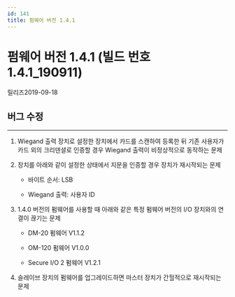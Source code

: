 ```yaml
---
id: 141
title: 펌웨어 버전 1.4.1
---
```


# 펌웨어 버전 1.4.1 (빌드 번호 1.4.1_190911)

릴리즈<Separator/>2019-09-18

## 버그 수정

---

<BugLists>

1. Wiegand 출력 장치로 설정한 장치에서 카드를 스캔하여 등록한 뒤 기존 사용자가 카드 외의 크리덴셜로 인증할 경우 Wiegand 출력이 비정상적으로 동작하는 문제

1. 장치를 아래와 같이 설정한 상태에서 지문을 인증할 경우 장치가 재시작되는 문제

    - 바이트 순서: LSB

    - Wiegand 출력: 사용자 ID

1. 1.4.0 버전의 펌웨어를 사용할 때 아래와 같은 특정 펌웨어 버전의 I/O 장치와의 연결이 끊기는 문제

    - DM-20 펌웨어 V1.1.2

    - OM-120 펌웨어 V1.0.0

    - Secure I/O 2 펌웨어 V1.2.1

1. 슬레이브 장치의 펌웨어를 업그레이드하면 마스터 장치가 간헐적으로 재시작되는 문제

</BugLists>